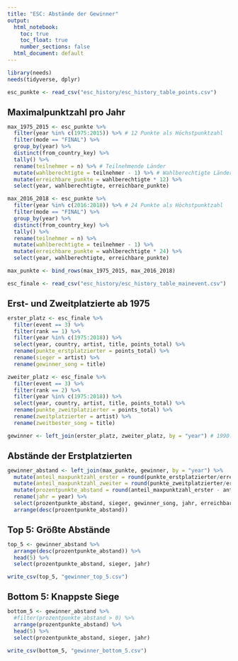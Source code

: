 ```yaml
---
title: "ESC: Abstände der Gewinner"
output:
  html_notebook:
    toc: true
    toc_float: true
    number_sections: false
  html_document: default
---
```


<style>
  h1 { margin-top: 40px; }
  h2 { font-size: 20px;	margin-top: 25px; margin-bottom: 5px;}
  h3 { font-size: 16px;	margin-top: 25px; margin-bottom: 5px;}
</style>

```r
library(needs)
needs(tidyverse, dplyr)
```

```r
esc_punkte <- read_csv("esc_history/esc_history_table_points.csv")
```

## Maximalpunktzahl pro Jahr

```r
max_1975_2015 <- esc_punkte %>%
  filter(year %in% c(1975:2015)) %>% # 12 Punkte als Höchstpunktzahl
  filter(mode == "FINAL") %>%
  group_by(year) %>%
  distinct(from_country_key) %>%
  tally() %>%
  rename(teilnehmer = n) %>% # Teilnehmende Länder
  mutate(wahlberechtigte = teilnehmer - 1) %>% # Wahlberechtigte Länder: Ein Land kann nicht für sich selbst stimmen
  mutate(erreichbare_punkte = wahlberechtigte * 12) %>%
  select(year, wahlberechtigte, erreichbare_punkte)

max_2016_2018 <- esc_punkte %>%
  filter(year %in% c(2016:2018)) %>% # 24 Punkte als Höchstpunktzahl
  filter(mode == "FINAL") %>%
  group_by(year) %>%
  distinct(from_country_key) %>%
  tally() %>%
  rename(teilnehmer = n) %>%
  mutate(wahlberechtigte = teilnehmer - 1) %>%
  mutate(erreichbare_punkte = wahlberechtigte * 24) %>%
  select(year, wahlberechtigte, erreichbare_punkte)

max_punkte <- bind_rows(max_1975_2015, max_2016_2018)
```

```r
esc_finale <- read_csv("esc_history/esc_history_table_mainevent.csv")
```

## Erst- und Zweitplatzierte ab 1975

```r
erster_platz <- esc_finale %>%
  filter(event == 3) %>%
  filter(rank == 1) %>%
  filter(year %in% c(1975:2018)) %>%
  select(year, country, artist, title, points_total) %>%
  rename(punkte_erstplatzierter = points_total) %>%
  rename(sieger = artist) %>%
  rename(gewinner_song = title)

zweiter_platz <- esc_finale %>%
  filter(event == 3) %>%
  filter(rank == 2) %>%
  filter(year %in% c(1975:2018)) %>%
  select(year, country, artist, title, points_total) %>%
  rename(punkte_zweitplatzierter = points_total) %>%
  rename(zweitplatzierter = artist) %>%
  rename(zweitbester_song = title)

gewinner <- left_join(erster_platz, zweiter_platz, by = "year") # 1990: zwei Finalisten auf Platz zwei
```

## Abstände der Erstplatzierten

```r
gewinner_abstand <- left_join(max_punkte, gewinner, by = "year") %>%
  mutate(anteil_maxpunktzahl_erster = round(punkte_erstplatzierter/erreichbare_punkte*100, 1)) %>%
  mutate(anteil_maxpunktzahl_zweiter = round(punkte_zweitplatzierter/erreichbare_punkte*100, 1)) %>%
  mutate(prozentpunkte_abstand = round(anteil_maxpunktzahl_erster - anteil_maxpunktzahl_zweiter, 1)) %>%
  rename(jahr = year) %>%
  select(prozentpunkte_abstand, sieger, gewinner_song, jahr, erreichbare_punkte, punkte_erstplatzierter, anteil_maxpunktzahl_erster, punkte_zweitplatzierter, anteil_maxpunktzahl_zweiter, zweitplatzierter, zweitbester_song) %>%
  arrange(desc(prozentpunkte_abstand))
```

## Top 5: Größte Abstände

```r
top_5 <- gewinner_abstand %>%
  arrange(desc(prozentpunkte_abstand)) %>%
  head(5) %>%
  select(prozentpunkte_abstand, sieger, jahr)

write_csv(top_5, "gewinner_top_5.csv")
```

## Bottom 5: Knappste Siege

```r
bottom_5 <- gewinner_abstand %>%
  #filter(prozentpunkte_abstand > 0) %>%
  arrange(prozentpunkte_abstand) %>%
  head(5) %>%
  select(prozentpunkte_abstand, sieger, jahr)

write_csv(bottom_5, "gewinner_bottom_5.csv")
```
